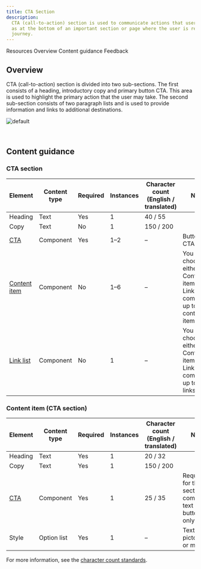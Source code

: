 ```yaml
---
title: CTA Section
description:
  CTA (call-to-action) section is used to communicate actions that users can take at key points in your narrative, such
  as at the bottom of an important section or page where the user is ready to progress to subsequent stages in the
  journey.
---
```



<ComponentDescription name="CTA section" type="layout" />

<AnchorLinks>

<AnchorLink>Resources</AnchorLink>
<AnchorLink>Overview</AnchorLink>
<AnchorLink>Content guidance</AnchorLink>
<AnchorLink>Feedback</AnchorLink>

</AnchorLinks>

<ResourceLinks name="CTA section" type="layout" />

## Overview

CTA (call-to-action) section is divided into two sub-sections. The first consists of a heading, introductory copy and
primary button CTA. This area is used to highlight the primary action that the user may take. The second sub-section
consists of two paragraph lists and is used to provide information and links to additional destinations.

![default](../..//images/pattern/cta-section/cta-section.jpg)

<br />

## Content guidance

### CTA section

| Element                                                                                                 | Content type  | Required   | Instances   | Character count <br/>(English / translated) | Notes                                          |
| ------------------------------------------------------------------------------------------------------- | ------------- | ---------- | ----------- | ------------------------------------------- | ---------------------------------------------- | 
| Heading                                                                                                 |   Text        | Yes        | 1           | 40 / 55                                     |                                                               | 
| Copy                                                                                                    |   Text        | No         | 1           | 150 / 200                                   |                                                               | 
| [CTA](https://www.ibm.com/standards/carbon/components/cta#button)                                       |   Component   | Yes        | 1–2         | –                                           | Button style CTA only. |
| [Content item](https://www.ibm.com/standards/carbon/components/cta-section#content-item-for-cta-section)  |   Component   | No         | 1–6         | –                                           | You can choose either Content items or the Link list component, up to 6 content items. |
| [Link list](https://www.ibm.com/standards/carbon/components/link-list/#end-of-section)                  |   Component   | No         | 1           | –                                           | You can choose either Content items or the Link list component, up to 12 links. |

### Content item (CTA section)

| Element                                                                                                 | Content type                                                            | Required   | Instances   | Character count <br/>(English / translated) | Notes                                          |
| ------------------------------------------------------------------------------------------------------- | ----------------------------------------------------------------------- | ---------- | ----------- | ------------------------------------------- | ---------------------------------------------- | 
| Heading                                                                                                 |   Text                                                                  | Yes      | 1     | 20 / 32                                             | |
| Copy                                                                                                    |   Text                                                                  | Yes       | 1      | 150 / 200                                  |                                                              | 
| [CTA](https://www.ibm.com/standards/carbon/components/cta)                                              |   Component                                                             | Yes      | 1        | 25 / 35                                              |    Required for the CTA section component, text or button style only. |
| Style                                                                                                   |   Option list                                                           | Yes       | 1 | –                                              | Text, stats, pictogram, or media. |


For more information, see the [character count standards](https://www.ibm.com/standards/carbon/guidelines/content#character-count-standards).

<ComponentFooter name="CTA section" type="layout" />
